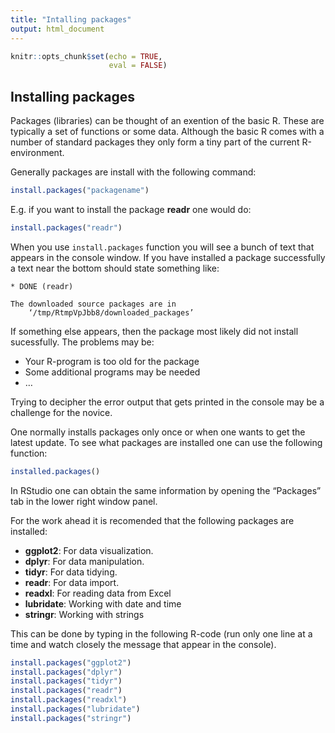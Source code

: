 ```yaml
---
title: "Intalling packages"
output: html_document
---
```


```r
knitr::opts_chunk$set(echo = TRUE,
                      eval = FALSE)
```

## Installing packages

Packages (libraries) can be thought of an exention of the basic R. These are typically a set of functions or some data. Although the basic R comes with a number of standard packages they only form a tiny part of the current R-environment.

Generally packages are install with the following command:
```r
install.packages("packagename")
```

E.g. if you want to install the package __readr__ one would do:
```r
install.packages("readr")
```

When you use `install.packages` function you will see a bunch of text that appears in the console window. If you have installed a package successfully a text near the bottom should state something like:
```
* DONE (readr)

The downloaded source packages are in
	‘/tmp/RtmpVpJbb8/downloaded_packages’
```

If something else appears, then the package most likely did not install sucessfully. The problems may be:

* Your R-program is too old for the package
* Some additional programs may be needed 
* ...

Trying to decipher the error output that gets printed in the console may be a challenge for the novice.

One normally installs packages only once or when one wants to get the latest update. To see what packages are installed one can use the following function:
```r
installed.packages()
```

In RStudio one can obtain the same information by opening the "Packages" tab in the lower right window panel.

For the work ahead it is recomended that the following packages are installed:

* __ggplot2__: For data visualization.
* __dplyr__: For data manipulation.
* __tidyr__: For data tidying.
* __readr__: For data import.
* __readxl__: For reading data from Excel
* __lubridate__: Working with date and time
* __stringr__: Working with strings

This can be done by typing in the following R-code (run only one line at a time and watch closely the message that appear in the console).

```r
install.packages("ggplot2")
install.packages("dplyr")
install.packages("tidyr")
install.packages("readr")
install.packages("readxl")
install.packages("lubridate")
install.packages("stringr")
```


